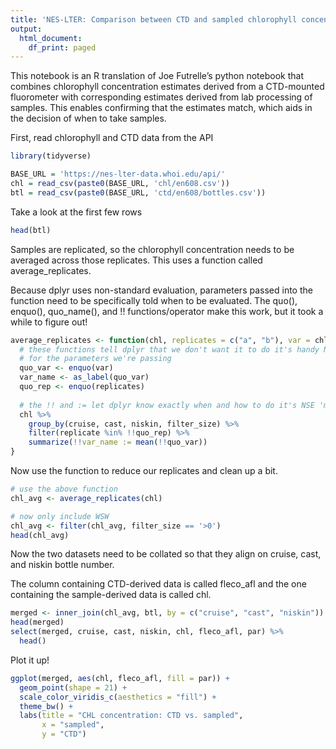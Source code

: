 ```yaml
---
title: 'NES-LTER: Comparison between CTD and sampled chlorophyll concentration estimates'
output:
  html_document:
    df_print: paged
---
```


This notebook is an R translation of Joe Futrelle's python notebook that combines chlorophyll concentration estimates derived from a CTD-mounted fluorometer with corresponding estimates derived from lab processing of samples. This enables confirming that the estimates match, which aids in the decision of when to take samples.

First, read chlorophyll and CTD data from the API

```r
library(tidyverse)

BASE_URL = 'https://nes-lter-data.whoi.edu/api/'
chl = read_csv(paste0(BASE_URL, 'chl/en608.csv'))
btl = read_csv(paste0(BASE_URL, 'ctd/en608/bottles.csv'))
```

Take a look at the first few rows

```r
head(btl)
```

Samples are replicated, so the chlorophyll concentration needs to be averaged across those replicates. This uses a function called average_replicates.

Because dplyr uses non-standard evaluation, parameters passed into the function need to be specifically told when to be evaluated. The quo(), enquo(), quo_name(), and !! functions/operator  make this work, but it took a while to figure out!

```r

average_replicates <- function(chl, replicates = c("a", "b"), var = chl) {
  # these functions tell dplyr that we don't want it to do it's handy NSE
  # for the parameters we're passing
  quo_var <- enquo(var)
  var_name <- as_label(quo_var)
  quo_rep <- enquo(replicates)
  
  # the !! and := let dplyr know exactly when and how to do it's NSE 'magic'
  chl %>% 
    group_by(cruise, cast, niskin, filter_size) %>%
    filter(replicate %in% !!quo_rep) %>%
    summarize(!!var_name := mean(!!quo_var))
}
```

Now use the function to reduce our replicates and clean up a bit.

```r
# use the above function
chl_avg <- average_replicates(chl)

# now only include WSW
chl_avg <- filter(chl_avg, filter_size == '>0')
head(chl_avg)
```

Now the two datasets need to be collated so that they align on cruise, cast, and niskin bottle number.

The column containing CTD-derived data is called fleco_afl and the one containing the sample-derived data is called chl.

```r
merged <- inner_join(chl_avg, btl, by = c("cruise", "cast", "niskin"))
head(merged)
select(merged, cruise, cast, niskin, chl, fleco_afl, par) %>%
  head()
```

Plot it up!

```r
ggplot(merged, aes(chl, fleco_afl, fill = par)) +
  geom_point(shape = 21) +
  scale_color_viridis_c(aesthetics = "fill") +
  theme_bw() +
  labs(title = "CHL concentration: CTD vs. sampled",
       x = "sampled",
       y = "CTD")
```

